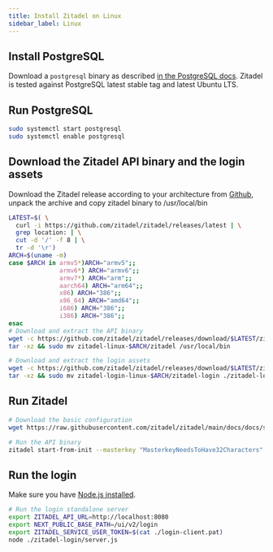 ```yaml
---
title: Install Zitadel on Linux
sidebar_label: Linux
---
```



## Install PostgreSQL

Download a `postgresql` binary as described [in the PostgreSQL docs](https://www.postgresql.org/download/linux/).
Zitadel is tested against PostgreSQL latest stable tag and latest Ubuntu LTS.

## Run PostgreSQL

```bash
sudo systemctl start postgresql
sudo systemctl enable postgresql
```

## Download the Zitadel API binary and the login assets

Download the Zitadel release according to your architecture from [Github](https://github.com/zitadel/zitadel/releases/latest), unpack the archive and copy zitadel binary to /usr/local/bin

```bash
LATEST=$( \
  curl -i https://github.com/zitadel/zitadel/releases/latest | \
  grep location: | \
  cut -d '/' -f 8 | \
  tr -d '\r')
ARCH=$(uname -m)
case $ARCH in armv5*)ARCH="armv5";;
              armv6*) ARCH="armv6";;
              armv7*) ARCH="arm";;
              aarch64) ARCH="arm64";;
              x86) ARCH="386";;
              x86_64) ARCH="amd64";;
              i686) ARCH="386";;
              i386) ARCH="386";;
esac
# Download and extract the API binary
wget -c https://github.com/zitadel/zitadel/releases/download/$LATEST/zitadel-linux-$ARCH.tar.gz -O - | \
tar -xz && sudo mv zitadel-linux-$ARCH/zitadel /usr/local/bin

# Download and extract the login assets
wget -c https://github.com/zitadel/zitadel/releases/download/$LATEST/zitadel-login-$ARCH.tar.gz -O - | \
tar -xz && sudo mv zitadel-login-linux-$ARCH/zitadel-login ./zitadel-login
```

## Run Zitadel

```bash
# Download the basic configuration
wget https://raw.githubusercontent.com/zitadel/zitadel/main/docs/docs/self-hosting/deploy/zitadel.yaml

# Run the API binary
zitadel start-from-init --masterkey "MasterkeyNeedsToHave32Characters" --config ./zitadel.yaml --steps ./zitadel.yaml
```

## Run the login

Make sure you have [Node.js installed](https://nodejs.org/en/download).

```bash
# Run the login standalone server
export ZITADEL_API_URL=http://localhost:8080
export NEXT_PUBLIC_BASE_PATH=/ui/v2/login
export ZITADEL_SERVICE_USER_TOKEN=$(cat ./login-client.pat)
node ./zitadel-login/server.js
```

<DefaultUser components={props.components} />
<SwitchToLoginV2/>
<NoteInstanceNotFound />
<Next components={props.components} />
<Disclaimer components={props.components} />
